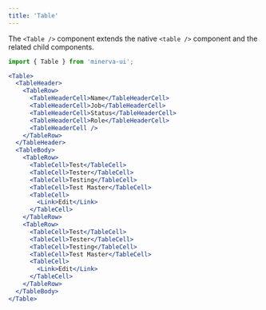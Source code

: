 ```yaml
---
title: 'Table'
---
```


The `<Table />` component extends the native `<table />` component and the related child components.

```js
import { Table } from 'minerva-ui';
```

```jsx live
<Table>
  <TableHeader>
    <TableRow>
      <TableHeaderCell>Name</TableHeaderCell>
      <TableHeaderCell>Job</TableHeaderCell>
      <TableHeaderCell>Status</TableHeaderCell>
      <TableHeaderCell>Role</TableHeaderCell>
      <TableHeaderCell />
    </TableRow>
  </TableHeader>
  <TableBody>
    <TableRow>
      <TableCell>Test</TableCell>
      <TableCell>Tester</TableCell>
      <TableCell>Testing</TableCell>
      <TableCell>Test Master</TableCell>
      <TableCell>
        <Link>Edit</Link>
      </TableCell>
    </TableRow>
    <TableRow>
      <TableCell>Test</TableCell>
      <TableCell>Tester</TableCell>
      <TableCell>Testing</TableCell>
      <TableCell>Test Master</TableCell>
      <TableCell>
        <Link>Edit</Link>
      </TableCell>
    </TableRow>
  </TableBody>
</Table>
```
